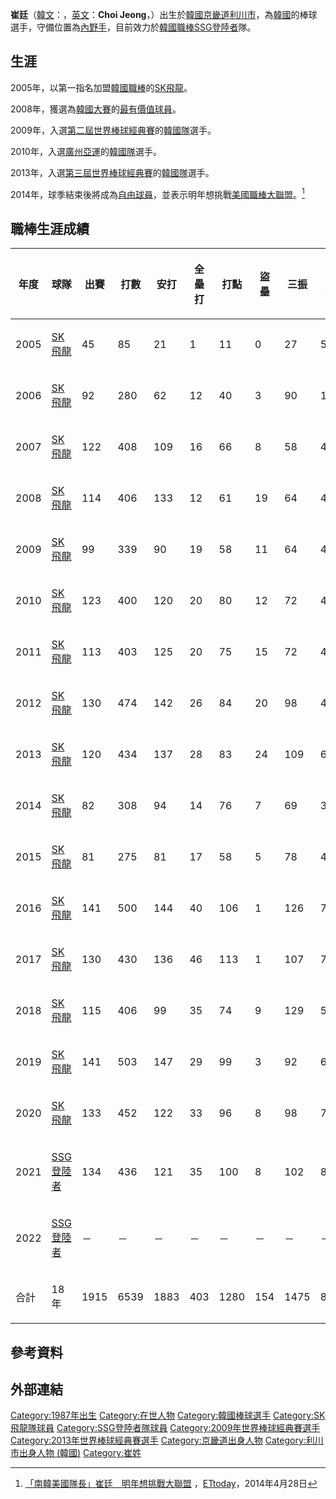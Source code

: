{{Infobox KBO player|
|name=崔廷|
|image=Jeong Choi on March 2, 2013.jpg|
|width=300|
|position=內野手|
|team=SSG登陸者|
|number=14|
|bats=右|
|throws=右|
|birthdate={{birth_date_and_age|1987|2|28|mf=y}}|
|birthplace={{KOR}}[[京畿道|京畿道]][[利川市|利川市]]|
|debutdate=4月2日
|debutyear=2005年
|debutteam=SK飛龍
|statyear=2021年球季
|stat1label=打擊率
|stat1value=0.288
|stat2label=全壘打
|stat2value=403
|stat3label=打點
|stat3value=1280
|stat4label=盜壘
|stat4value=154
|teams=<nowiki></nowiki> 
*維新高等學校 
*[[SK飛龍|SK飛龍]]（2005年—2020年）
*[[SSG登陸者|SSG登陸者]]（2021年—）
|medaltemplates=
{{MedalSport|男子[[棒球|棒球]]}}
{{MedalCountry|{{KOR}}}}
{{MedalCompetition|[[世界棒球經典賽|世界棒球經典賽]]}}
{{MedalSilver|[[2009年世界棒球經典賽|2009年 洛杉磯]]|隊際}}
{{MedalCompetition|[[世界棒球12強賽|世界棒球12強賽]]}}
{{MedalSilver|[[2019年世界棒球12強賽|2019年 東京]]|隊際}}
{{MedalCompetition|[[亞洲運動會|亞洲運動會]]}}
{{MedalGold|[[2010年亞洲運動會|2010年 廣州]]|[[2010年亞洲運動會棒球比賽|隊際]]}}
{{MedalCompetition|[[U-18世界盃棒球賽|世界青棒錦標賽]]}}
{{MedalBronze|[[2004年世界青棒錦標賽|2004年 台北]]|隊際}}
}}
'''崔廷'''（[[韓文|韓文]]：'''{{lang|ko|최정}}'''，[[英文|英文]]：'''Choi Jeong'''，{{bd|1987年|2月28日||}}）出生於[[韓國|韓國]][[京畿道|京畿道]][[利川市|利川市]]，為[[韓國|韓國]]的棒球選手，守備位置為[[內野手|內野手]]，目前效力於[[韓國職棒|韓國職棒]][[SSG登陸者|SSG登陸者]]隊。

==生涯==
2005年，以第一指名加盟[[韓國職棒|韓國職棒]]的[[SK飛龍|SK飛龍]]。

2008年，獲選為[[韓國大賽|韓國大賽]]的[[最有價值球員|最有價值球員]]。

2009年，入選[[第二屆世界棒球經典賽|第二屆世界棒球經典賽]]的[[韓國棒球代表隊|韓國隊]]選手。

2010年，入選[[廣州亞運|廣州亞運]]的[[韓國棒球代表隊|韓國隊]]選手。

2013年，入選[[2013年世界棒球經典賽|第三屆世界棒球經典賽]]的[[韓國棒球代表隊|韓國隊]]選手。

2014年，球季結束後將成為[[自由球員|自由球員]]，並表示明年想挑戰[[美國職棒大聯盟|美國職棒大聯盟]]。<ref>[http://www.ettoday.net/news/20140428/351352.htm?from=fb_et_sports 「南韓美國隊長」崔廷　明年想挑戰大聯盟] {{Wayback|url=http://www.ettoday.net/news/20140428/351352.htm?from=fb_et_sports |date=20140429050547 }}，[[ETtoday|ETtoday]]，2014年4月28日</ref>

==職棒生涯成績==
{| class="wikitable" width="1000px"
|- align="center" 
!年度!!球隊!!出賽!!打數!!安打!!全壘打!!打點!!盜壘!!三振!!四死!!壘打數!!雙殺打!!打擊率!!上壘率!!長打率!!OPS
|- align="center"
|2005||[[SK飛龍|SK飛龍]]||45||85||21||1||11||0||27||5||29||3||0.247||0.304||0.341||0.646
|- align="center"
|2006||[[SK飛龍|SK飛龍]]||92||280||62||12||40||3||90||14||109||6||0.221||0.275||0.386||0.664
|- align="center"
|2007||[[SK飛龍|SK飛龍]]||122||408||109||16||66||8||58||41||178||3||0.267||0.338||0.436||0.774
|- align="center"
|2008||[[SK飛龍|SK飛龍]]||114||406||133||12||61||19||64||40||195||7||0.328||0.410||0.480||0.890
|- align="center"
|2009||[[SK飛龍|SK飛龍]]||99||339||90||19||58||11||64||40||162||6||0.265||0.376||0.478||0.854
|- align="center"
|2010||[[SK飛龍|SK飛龍]]||123||400||120||20||80||12||72||49||213||7||0.300||0.396||0.533||0.929
|- align="center"
|2011||[[SK飛龍|SK飛龍]]||113||403||125||20||75||15||72||46||212||8||0.310||0.402||0.526||0.928
|- align="center"
|2012||[[SK飛龍|SK飛龍]]||130||474||142||26||84||20||98||49||255||8||0.300||0.386||0.538||0.923
|- align="center"
|2013||[[SK飛龍|SK飛龍]]||120||434||137||28||83||24||109||64||239||10||0.316||0.429||0.551||0.980
|- align="center"
|2014||[[SK飛龍|SK飛龍]]||82||308||94||14||76||7||69||37||156||9||0.305||0.397||0.506||0.904
|- align="center"
|2015||[[SK飛龍|SK飛龍]]||81||275||81||17||58||5||78||46||149||6||0.295||0.401||0.542||0.943
|- align="center"
|2016||[[SK飛龍|SK飛龍]]||141||500||144||40||106||1||126||77||290||6||0.288||0.403||0.580||0.983
|- align="center"
|2017||[[SK飛龍|SK飛龍]]||130||430||136||46||113||1||107||70||294||8||0.316||0.427||0.684||1.111
|- align="center"
|2018||[[SK飛龍|SK飛龍]]||115||406||99||35||74||9||129||58||222||10||0.244||0.368||0.547||0.915
|- align="center"
|2019||[[SK飛龍|SK飛龍]]||141||503||147||29||99||3||92||69||261||4||0.292||0.399||0.519||0.918
|- align="center"
|2020||[[SK飛龍|SK飛龍]]||133||452||122||33||96||8||98||75||243||7||0.270||0.392||0.538||0.930
|- align="center"
|2021||[[SSG登陸者|SSG登陸者]]||134||436||121||35||100||8||102||84||245||9||0.278||0.410||0.562||0.972
|- align="center"
|2022||[[SSG登陸者|SSG登陸者]]||－||－||－||－||－||－||－||－||－||－||－||－||－||－
|- style="background:#CF112D;color:#FFFFFF" align="center" 
|合計||18年||1915||6539||1883||403||1280||154||1475||875||3452||117||0.288||0.391||0.528||0.919
|}

==參考資料==
{{Reflist}}

==外部連結==
{{台灣棒球維基館}}
{{SSG登陸者隊球員名單}}
{{2009年世界棒球經典賽韓國成棒代表隊}}
{{2010年亞洲運動會韓國成棒代表隊}}
{{2013年世界棒球經典賽韓國成棒代表隊}}
{{2019年世界棒球12強賽韓國成棒代表隊}}
{{DEFAULTSORT:Choi Jeong}}
[[Category:1987年出生|Category:1987年出生]]
[[Category:在世人物|Category:在世人物]]
[[Category:韓國棒球選手|Category:韓國棒球選手]]
[[Category:SK飛龍隊球員|Category:SK飛龍隊球員]]
[[Category:SSG登陸者隊球員|Category:SSG登陸者隊球員]]
[[Category:2009年世界棒球經典賽選手|Category:2009年世界棒球經典賽選手]]
[[Category:2013年世界棒球經典賽選手|Category:2013年世界棒球經典賽選手]]
[[Category:京畿道出身人物|Category:京畿道出身人物]]
[[Category:利川市出身人物_(韓國)|Category:利川市出身人物 (韓國)]]
[[Category:崔姓|Category:崔姓]]